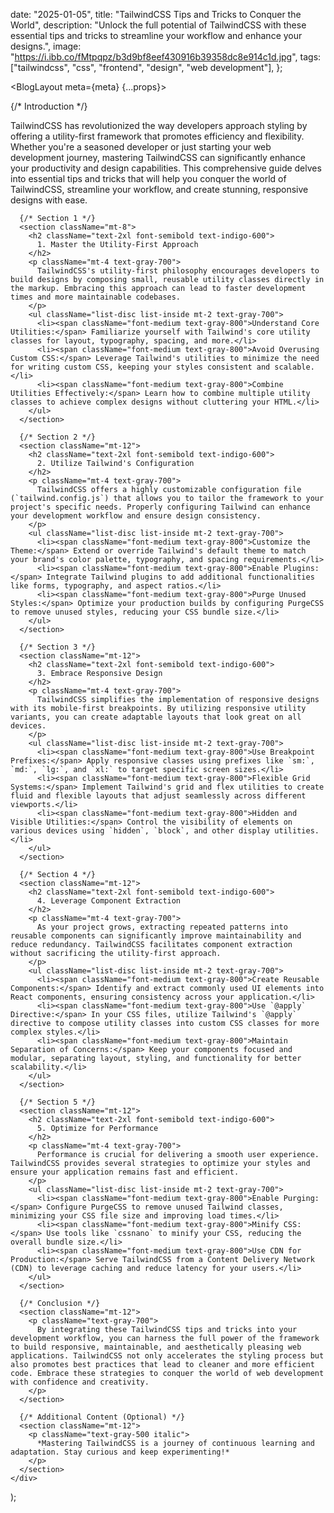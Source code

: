 
  date: "2025-01-05",
  title: "TailwindCSS Tips and Tricks to Conquer the World",
  description:
    "Unlock the full potential of TailwindCSS with these essential tips and tricks to streamline your workflow and enhance your designs.",
  image:
    "https://i.ibb.co/fMtpqpz/b3d9bf8eef430916b39358dc8e914c1d.jpg",
  tags: ["tailwindcss", "css", "frontend", "design", "web development"],
};

  <BlogLayout meta={meta} {...props}>
    <div className="prose prose-lg prose-indigo mx-auto px-4 py-8">
      {/* Introduction */}
      <p className="text-gray-700">
        TailwindCSS has revolutionized the way developers approach styling by offering a utility-first framework that promotes efficiency and flexibility. Whether you're a seasoned developer or just starting your web development journey, mastering TailwindCSS can significantly enhance your productivity and design capabilities. This comprehensive guide delves into essential tips and tricks that will help you conquer the world of TailwindCSS, streamline your workflow, and create stunning, responsive designs with ease.
      </p>

      {/* Section 1 */}
      <section className="mt-8">
        <h2 className="text-2xl font-semibold text-indigo-600">
          1. Master the Utility-First Approach
        </h2>
        <p className="mt-4 text-gray-700">
          TailwindCSS's utility-first philosophy encourages developers to build designs by composing small, reusable utility classes directly in the markup. Embracing this approach can lead to faster development times and more maintainable codebases.
        </p>
        <ul className="list-disc list-inside mt-2 text-gray-700">
          <li><span className="font-medium text-gray-800">Understand Core Utilities:</span> Familiarize yourself with Tailwind's core utility classes for layout, typography, spacing, and more.</li>
          <li><span className="font-medium text-gray-800">Avoid Overusing Custom CSS:</span> Leverage Tailwind's utilities to minimize the need for writing custom CSS, keeping your styles consistent and scalable.</li>
          <li><span className="font-medium text-gray-800">Combine Utilities Effectively:</span> Learn how to combine multiple utility classes to achieve complex designs without cluttering your HTML.</li>
        </ul>
      </section>

      {/* Section 2 */}
      <section className="mt-12">
        <h2 className="text-2xl font-semibold text-indigo-600">
          2. Utilize Tailwind's Configuration
        </h2>
        <p className="mt-4 text-gray-700">
          TailwindCSS offers a highly customizable configuration file (`tailwind.config.js`) that allows you to tailor the framework to your project's specific needs. Properly configuring Tailwind can enhance your development workflow and ensure design consistency.
        </p>
        <ul className="list-disc list-inside mt-2 text-gray-700">
          <li><span className="font-medium text-gray-800">Customize the Theme:</span> Extend or override Tailwind's default theme to match your brand's color palette, typography, and spacing requirements.</li>
          <li><span className="font-medium text-gray-800">Enable Plugins:</span> Integrate Tailwind plugins to add additional functionalities like forms, typography, and aspect ratios.</li>
          <li><span className="font-medium text-gray-800">Purge Unused Styles:</span> Optimize your production builds by configuring PurgeCSS to remove unused styles, reducing your CSS bundle size.</li>
        </ul>
      </section>

      {/* Section 3 */}
      <section className="mt-12">
        <h2 className="text-2xl font-semibold text-indigo-600">
          3. Embrace Responsive Design
        </h2>
        <p className="mt-4 text-gray-700">
          TailwindCSS simplifies the implementation of responsive designs with its mobile-first breakpoints. By utilizing responsive utility variants, you can create adaptable layouts that look great on all devices.
        </p>
        <ul className="list-disc list-inside mt-2 text-gray-700">
          <li><span className="font-medium text-gray-800">Use Breakpoint Prefixes:</span> Apply responsive classes using prefixes like `sm:`, `md:`, `lg:`, and `xl:` to target specific screen sizes.</li>
          <li><span className="font-medium text-gray-800">Flexible Grid Systems:</span> Implement Tailwind's grid and flex utilities to create fluid and flexible layouts that adjust seamlessly across different viewports.</li>
          <li><span className="font-medium text-gray-800">Hidden and Visible Utilities:</span> Control the visibility of elements on various devices using `hidden`, `block`, and other display utilities.</li>
        </ul>
      </section>

      {/* Section 4 */}
      <section className="mt-12">
        <h2 className="text-2xl font-semibold text-indigo-600">
          4. Leverage Component Extraction
        </h2>
        <p className="mt-4 text-gray-700">
          As your project grows, extracting repeated patterns into reusable components can significantly improve maintainability and reduce redundancy. TailwindCSS facilitates component extraction without sacrificing the utility-first approach.
        </p>
        <ul className="list-disc list-inside mt-2 text-gray-700">
          <li><span className="font-medium text-gray-800">Create Reusable Components:</span> Identify and extract commonly used UI elements into React components, ensuring consistency across your application.</li>
          <li><span className="font-medium text-gray-800">Use `@apply` Directive:</span> In your CSS files, utilize Tailwind's `@apply` directive to compose utility classes into custom CSS classes for more complex styles.</li>
          <li><span className="font-medium text-gray-800">Maintain Separation of Concerns:</span> Keep your components focused and modular, separating layout, styling, and functionality for better scalability.</li>
        </ul>
      </section>

      {/* Section 5 */}
      <section className="mt-12">
        <h2 className="text-2xl font-semibold text-indigo-600">
          5. Optimize for Performance
        </h2>
        <p className="mt-4 text-gray-700">
          Performance is crucial for delivering a smooth user experience. TailwindCSS provides several strategies to optimize your styles and ensure your application remains fast and efficient.
        </p>
        <ul className="list-disc list-inside mt-2 text-gray-700">
          <li><span className="font-medium text-gray-800">Enable Purging:</span> Configure PurgeCSS to remove unused Tailwind classes, minimizing your CSS file size and improving load times.</li>
          <li><span className="font-medium text-gray-800">Minify CSS:</span> Use tools like `cssnano` to minify your CSS, reducing the overall bundle size.</li>
          <li><span className="font-medium text-gray-800">Use CDN for Production:</span> Serve TailwindCSS from a Content Delivery Network (CDN) to leverage caching and reduce latency for your users.</li>
        </ul>
      </section>

      {/* Conclusion */}
      <section className="mt-12">
        <p className="text-gray-700">
          By integrating these TailwindCSS tips and tricks into your development workflow, you can harness the full power of the framework to build responsive, maintainable, and aesthetically pleasing web applications. TailwindCSS not only accelerates the styling process but also promotes best practices that lead to cleaner and more efficient code. Embrace these strategies to conquer the world of web development with confidence and creativity.
        </p>
      </section>

      {/* Additional Content (Optional) */}
      <section className="mt-12">
        <p className="text-gray-500 italic">
          *Mastering TailwindCSS is a journey of continuous learning and adaptation. Stay curious and keep experimenting!*
        </p>
      </section>
    </div>

  </BlogLayout>
);
